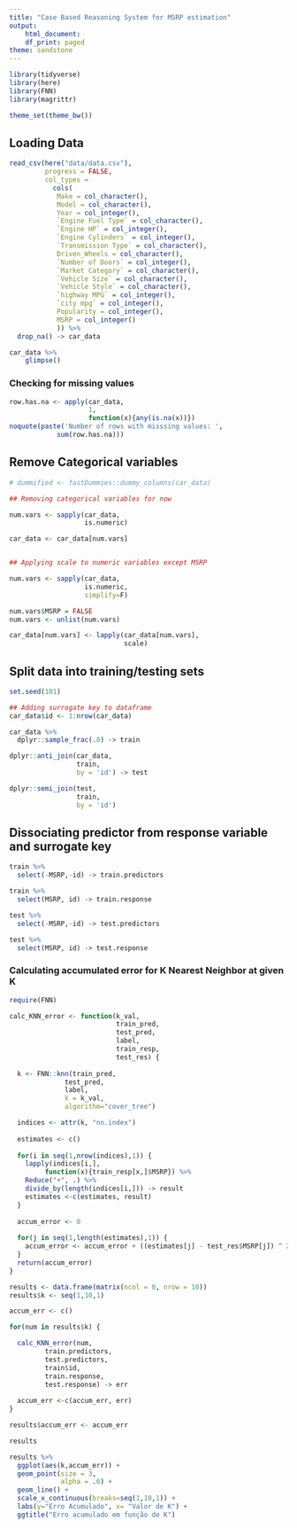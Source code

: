 ```yaml
---
title: "Case Based Reasoning System for MSRP estimation"
output:
    html_document:
    df_print: paged
theme: sandstone
---
```


```r
library(tidyverse)
library(here)
library(FNN)
library(magrittr)

theme_set(theme_bw())
```

## Loading Data

```r
read_csv(here("data/data.csv"),
         progress = FALSE, 
         col_types =
           cols(
            Make = col_character(),
            Model = col_character(),
            Year = col_integer(),
            `Engine Fuel Type` = col_character(),
            `Engine HP` = col_integer(),
            `Engine Cylinders` = col_integer(),
            `Transmission Type` = col_character(),
            Driven_Wheels = col_character(),
            `Number of Doors` = col_integer(),
            `Market Category` = col_character(),
            `Vehicle Size` = col_character(),
            `Vehicle Style` = col_character(),
            `highway MPG` = col_integer(),
            `city mpg` = col_integer(),
            Popularity = col_integer(),
            MSRP = col_integer()
            )) %>% 
  drop_na() -> car_data 

car_data %>% 
    glimpse()
```

### Checking for missing values

```r
row.has.na <- apply(car_data, 
                    1,
                    function(x){any(is.na(x))})
noquote(paste('Number of rows with misssing values: ',
            sum(row.has.na)))
```

## Remove Categorical variables

```r
# dummified <- fastDummies::dummy_columns(car_data)
```

```r
## Removing categorical variables for now

num.vars <- sapply(car_data,
                   is.numeric)

car_data <- car_data[num.vars]


## Applying scale to numeric variables except MSRP

num.vars <- sapply(car_data,
                   is.numeric, 
                   simplify=F)

num.vars$MSRP = FALSE
num.vars <- unlist(num.vars)

car_data[num.vars] <- lapply(car_data[num.vars],
                             scale)
```

## Split data into training/testing sets 

```r
set.seed(101)

## Adding surrogate key to dataframe
car_data$id <- 1:nrow(car_data)

car_data %>% 
  dplyr::sample_frac(.8) -> train

dplyr::anti_join(car_data, 
                 train, 
                 by = 'id') -> test
```

```r
dplyr::semi_join(test, 
                 train, 
                 by = 'id') 
```


## Dissociating predictor from response variable and surrogate key

```r
train %>% 
  select(-MSRP,-id) -> train.predictors

train %>% 
  select(MSRP, id) -> train.response

test %>% 
  select(-MSRP,-id) -> test.predictors

test %>% 
  select(MSRP, id) -> test.response
```


### Calculating accumulated error for K Nearest Neighbor at given K

```r
require(FNN)

calc_KNN_error <- function(k_val,
                           train_pred,
                           test_pred,
                           label,
                           train_resp,
                           test_res) {
  
  k <- FNN::knn(train_pred,
              test_pred, 
              label,
              k = k_val,
              algorithm="cover_tree")

  indices <- attr(k, "nn.index")
  
  estimates <- c()
  
  for(i in seq(1,nrow(indices),1)) {
    lapply(indices[i,],
         function(x){train_resp[x,]$MSRP}) %>% 
    Reduce("+", .) %>% 
    divide_by(length(indices[i,])) -> result
    estimates <-c(estimates, result)
  }
  
  accum_error <- 0
  
  for(j in seq(1,length(estimates),1)) {
    accum_error <- accum_error + ((estimates[j] - test_res$MSRP[j]) ^ 2 )
  }
  return(accum_error)
}
```

```r
results <- data.frame(matrix(ncol = 0, nrow = 10))
results$k <- seq(1,10,1)

accum_err <- c()

for(num in results$k) {

  calc_KNN_error(num,
         train.predictors,
         test.predictors,
         train$id,
         train.response,
         test.response) -> err
  
  accum_err <-c(accum_err, err)
}

results$accum_err <- accum_err

results
```

```r
results %>%
  ggplot(aes(k,accum_err)) +
  geom_point(size = 3,
             alpha = .6) + 
  geom_line() +
  scale_x_continuous(breaks=seq(1,10,1)) +
  labs(y="Erro Acumulado", x= "Valor de K") +
  ggtitle("Erro acumulado em função de K")
```


